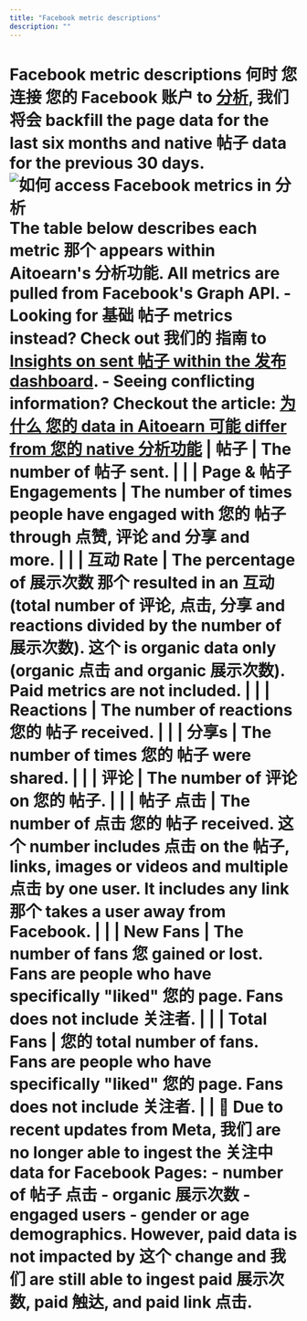 ```yaml
---
title: "Facebook metric descriptions"
description: ""
---
```


# Facebook metric descriptions 何时 您 连接 您的 Facebook 账户 to [分析](https://分析.aitoearn.com), 我们 将会 backfill the page data for the last six months and native 帖子 data for the previous 30 days. ![如何 access Facebook metrics in 分析](//d33v4339jhl8k0.cloudfront.net/docs/assets/64cb6cf86d4a3e191f237e66/images/668edaa7e1989867dceff0e7/file-Lp2kemaWau.jpg) The table below describes each metric 那个 appears within Aitoearn's 分析功能. All metrics are pulled from Facebook's Graph API. - Looking for 基础 帖子 metrics instead? Check out 我们的 指南 to [Insights on sent 帖子 within the 发布 dashboard](https://支持.aitoearn.com//支持.aitoearn.com/article/517-insights-on-shared-帖子-within-您的-发布功能-dashboard). - Seeing conflicting information? Checkout the article: [为什么 您的 data in Aitoearn 可能 differ from 您的 native 分析功能](https://aitoearn.helpscoutdocs.com/article/525-为什么-您的-data-in-aitoearn-可能-differ-from-您的-native-分析功能) | **帖子** | The number of 帖子 sent. | | | **Page & 帖子 Engagements** | The number of times people have engaged with 您的 帖子 through 点赞, 评论 and 分享 and more. | | | **互动 Rate** | The percentage of 展示次数 那个 resulted in an 互动 (total number of 评论, 点击, 分享 and reactions divided by the number of 展示次数). 这个 is organic data only (organic 点击 and organic 展示次数). Paid metrics are not included. | | | **Reactions** | The number of reactions 您的 帖子 received. | | | **分享s** | The number of times 您的 帖子 were shared. | | | **评论** | The number of 评论 on 您的 帖子. | | | **帖子 点击** | The number of 点击 您的 帖子 received. 这个 number includes 点击 on the 帖子, links, images or videos and multiple 点击 by one user. It includes any link 那个 takes a user away from Facebook. | | | **New Fans** | The number of fans 您 gained or lost. Fans are people who have specifically "liked" 您的 page. Fans does not include 关注者. | | | **Total Fans** | 您的 total number of fans. Fans are people who have specifically "liked" 您的 page. Fans does not include 关注者. | | 📝 Due to recent updates from Meta, 我们 are no longer able to ingest the 关注中 data for Facebook Pages: - number of 帖子 点击 - organic 展示次数 - engaged users - gender or age demographics. However, paid data is not impacted by 这个 change and 我们 are still able to ingest paid 展示次数, paid 触达, and paid link 点击.